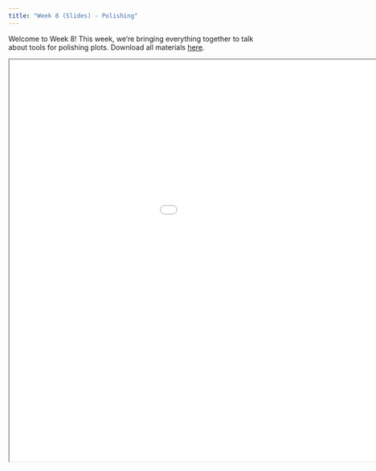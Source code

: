 ```yaml
---
title: "Week 8 (Slides) - Polishing"
---
```


Welcome to Week 8! This week, we're bringing everything together to talk about tools for polishing plots. Download all materials [here](https://github.com/emoriebeck/psc290-dataviz-WQ25/raw/refs/heads/main/workshops/08-week8-polishing/08-week8.zip).

<div>

<iframe class="slide-deck" src="/slides/08-week8-slides-code.html" width="1200" height="800">

</iframe>

</div>
